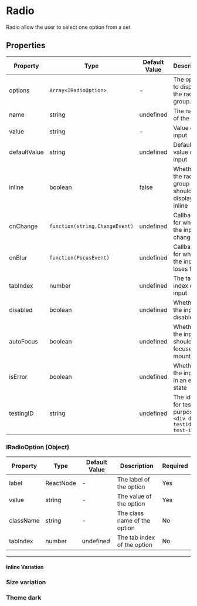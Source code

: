 
<Meta title="Data Entry/Radio" component={Radio}/>


# Radio

Radio allow the user to select one option from a set.

<Canvas>
  <Radio.Group defaultValue="2" name="input">
    <Radio
      value="1"
      label="Option 1"
      checked
    />
    <Radio
      value="2"
      label="Option 2"
      checked
    />
    <Radio
      value="3"
      label="Option 3"
      checked
    />
    <Radio
      value="4"
      label="Option 4"
      checked
    />
  </Radio.Group>
</Canvas>

## Properties

|Property|Type|Default Value|Description|Required|
|---|---|---|---|---|
|options|`Array<IRadioOption>`|-|The options to display in the radio group.|Yes|
|name|string|undefined|The name of the input|No|
|value|string|-|Value of the input|No|
|defaultValue|string|undefined|Default value of the input|No|
|inline|boolean|false|Whether the radio group should be displayed inline|No|
|onChange|`function(string,ChangeEvent)`|undefined|Callback for when the input changes|No|
|onBlur |`function(FocusEvent)`|undefined|Callback for when the input loses focus|No|
|tabIndex|number|undefined|The tab index of the input|No|
|disabled|boolean|undefined|Whether the input is disabled|No|
|autoFocus|boolean|undefined|Whether the input should be focused on mount|No|
|isError|boolean|undefined|Whether the input is in an error state|No|
|testingID| string | undefined | The id used for testing purposes.<br/>`<div data-testid="my-test-id"/>` |No|


### IRadioOption (Object)

|Property|Type|Default Value|Description|Required|
|---|---|---|---|---|
|label|ReactNode|-|The label of the option|Yes|
|value|string|-|The value of the option|Yes|
|className|string|-|The class name of the option|No|
|tabIndex|number|undefined|The tab index of the option|No|


---

#### Inline Variation

<Canvas>
  <Radio.Group defaultValue="2" name="input2" inline>
    <Radio
      value="1"
      label="Option 1"
      checked
    />
    <Radio
      value="2"
      label="Option 2"
      checked
    />
    <Radio
      value="3"
      label="Option 3"
      checked
    />
    <Radio
      value="4"
      label="Option 4"
      checked
    />
  </Radio.Group>
</Canvas>

### Size variation

<Canvas>
  <Radio.Group defaultValue="2" name="input3">
    <Radio
      value="1"
      label="Small"
      checked
      size="small"
    />
    <Radio
      value="2"
      label="Medium"
      checked
      size="medium"
    />
    <Radio
      value="3"
      label="Large"
      checked
      size="large"
    />
  </Radio.Group>
</Canvas>

### Theme dark

<Canvas className="dark">
  <ThemeProvider theme="dark">
    <Radio.Group defaultValue="2" name="input-dark">
      <Radio
        value="1"
        label="Option 1"
        checked
      />
      <Radio
        value="2"
        label="Option 2"
        checked
      />
      <Radio
        value="3"
        label="Option 3"
        checked
      />
      <Radio
        value="4"
        label="Option 4"
        checked
      />
    </Radio.Group>
  </ThemeProvider>
</Canvas>
